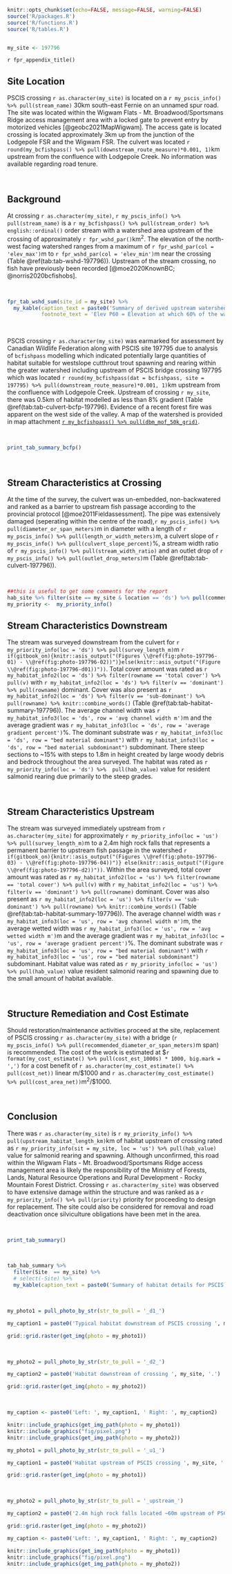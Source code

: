 
```r
knitr::opts_chunk$set(echo=FALSE, message=FALSE, warning=FALSE)
source('R/packages.R')
source('R/functions.R')
source('R/tables.R')



```



```r
my_site <- 197796

```

`r fpr_appendix_title()`

## Site Location {-}

PSCIS crossing `r as.character(my_site)` is located on a `r my_pscis_info() %>% pull(stream_name)` 30km south-east Fernie on an unnamed spur road.  The site was located within the Wigwam Flats - Mt. Broadwood/Sportsmans Ridge access management area with a locked gate to prevent entry by motorized vehicles [@geobc2021MapWigwam].  The access gate is located crossing is located approximately 3km up from the junction of the Lodgepole FSR and the Wigwam FSR. The culvert was located `r round(my_bcfishpass() %>% pull(downstream_route_measure)*0.001, 1)`km upstream from the confluence with Lodgepole Creek. No information was available regarding road tenure.


<br>

## Background {-}


At crossing `r as.character(my_site)`, `r my_pscis_info() %>% pull(stream_name)` is a `r my_bcfishpass() %>% pull(stream_order) %>% english::ordinal()` order stream with a watershed area upstream of the crossing of approximately `r fpr_wshd_par()`km^2^. The elevation of the north-west facing watershed ranges from a maximum of `r fpr_wshd_par(col = 'elev_max')`m to `r fpr_wshd_par(col = 'elev_min')`m near the crossing (Table \@ref(tab:tab-wshd-197796)). Upstream of the stream crossing, no fish have previously been recorded [@moe2020KnownBC; @norris2020bcfishobs]. 

<br>


```r
fpr_tab_wshd_sum(site_id = my_site) %>% 
  my_kable(caption_text = paste0('Summary of derived upstream watershed statistics for PSCIS crossing ', my_site, '.'),
           footnote_text = 'Elev P60 = Elevation at which 60% of the watershed area is above')

```

<br>

PSCIS crossing `r as.character(my_site)` was earmarked for assessment by Canadian Wildlife Federation along with PSCIS site 197795 due to analysis of `bcfishpass` modelling which indicated potentially large quantities of habitat suitable for westslope cutthrout trout spawning and rearing within the greater watershed including upstream of PSCIS bridge crossing 197795 which was located `r round(my_bcfishpass(dat = bcfishpass, site = 197795) %>% pull(downstream_route_measure)*0.001, 1)`km upstream from the confluence with Lodgepole Creek. Upstream of crossing `r my_site`, there was 0.5km of habitat modelled as less than 8% gradient (Table \@ref(tab:tab-culvert-bcfp-197796). Evidence of a recent forest fire was apparent on the west side of the valley.  A map of the watershed is provided in map attachment [`r my_bcfishpass() %>% pull(dbm_mof_50k_grid)`](`r my_mapsheet()`).  


<br>


```r
print_tab_summary_bcfp()
```

<br>


## Stream Characteristics at Crossing {-}

At the time of the survey, the culvert was un-embedded, non-backwatered and ranked as a barrier to upstream fish passage according to the provincial protocol [@moe2011Fieldassessment]. The pipe was extensively damaged (seperating within the centre of the road),`r my_pscis_info() %>% pull(diameter_or_span_meters)`m in diameter with a length of `r my_pscis_info() %>% pull(length_or_width_meters)`m, a culvert slope of `r my_pscis_info() %>% pull(culvert_slope_percent)`%, a stream width ratio of `r my_pscis_info() %>% pull(stream_width_ratio)` and an outlet drop of `r my_pscis_info() %>% pull(outlet_drop_meters)`m (Table \@ref(tab:tab-culvert-197796)). 


<br>

```r
##this is useful to get some comments for the report
hab_site %>% filter(site == my_site & location == 'ds') %>% pull(comments)
my_priority <-  my_priority_info()

```

## Stream Characteristics Downstream {-}

The stream was surveyed downstream from the culvert for `r my_priority_info(loc = 'ds') %>% pull(survey_length_m)`m `r if(gitbook_on){knitr::asis_output("(Figures \\@ref(fig:photo-197796-01) - \\@ref(fig:photo-197796-02))")}else(knitr::asis_output("(Figure \\@ref(fig:photo-197796-d01))"))`. Total cover amount was rated as `r my_habitat_info2(loc = 'ds') %>% filter(rowname == 'total cover') %>% pull(v)` with  `r my_habitat_info2(loc = 'ds') %>% filter(v == 'dominant') %>% pull(rowname)` dominant. Cover was also present as `r my_habitat_info2(loc = 'ds') %>% filter(v == 'sub-dominant') %>% pull(rowname) %>% knitr::combine_words()` (Table \@ref(tab:tab-habitat-summary-197796)). The average channel width was `r my_habitat_info3(loc = 'ds', row = 'avg channel width m')`m and the average gradient was `r my_habitat_info3(loc = 'ds', row = 'average gradient percent')`%. The dominant substrate was `r my_habitat_info3(loc = 'ds', row = "bed material dominant")` with `r my_habitat_info3(loc = 'ds', row = "bed material subdominant")` subdominant.  There steep sections to ~15% with steps to 1.8m in height created by large woody debris and bedrock throughout the area surveyed.  The habitat was rated as `r my_priority_info(loc = 'ds') %>%  pull(hab_value)` value for resident salmonid rearing due primarily to the steep grades. 

<br>

## Stream Characteristics Upstream {-}

The stream was surveyed immediately upstream from `r as.character(my_site)` for approximately `r my_priority_info(loc = 'us') %>% pull(survey_length_m)`m to a 2.4m high rock falls that represents a permanent barrier to upstream fish passage in the watershed  `r if(gitbook_on){knitr::asis_output("(Figures \\@ref(fig:photo-197796-03) - \\@ref(fig:photo-197796-04))")} else(knitr::asis_output("(Figure \\@ref(fig:photo-197796-d2))"))`. Within the area surveyed, total cover amount was rated as `r my_habitat_info2(loc = 'us') %>% filter(rowname == 'total cover') %>% pull(v)` with  `r my_habitat_info2(loc = 'us') %>% filter(v == 'dominant') %>% pull(rowname)` dominant. Cover was also present as `r my_habitat_info2(loc = 'us') %>% filter(v == 'sub-dominant') %>% pull(rowname) %>% knitr::combine_words()` (Table \@ref(tab:tab-habitat-summary-197796)). The average channel width was `r my_habitat_info3(loc = 'us', row = 'avg channel width m')`m, the average wetted width was `r my_habitat_info3(loc = 'us', row = 'avg wetted width m')`m and the average gradient was `r my_habitat_info3(loc = 'us', row = 'average gradient percent')`%.  The dominant substrate was `r my_habitat_info3(loc = 'us', row = "bed material dominant")` with `r my_habitat_info3(loc = 'us', row = "bed material subdominant")` subdominant. Habitat value was rated as `r my_priority_info(loc = 'us') %>% pull(hab_value)` value resident salmonid rearing and spawning due to the small amount of habitat available. 

<br>



## Structure Remediation and Cost Estimate {-}

Should restoration/maintenance activities proceed at the site, replacement of PSCIS crossing `r as.character(my_site)` with a bridge (`r my_pscis_info() %>% pull(recommended_diameter_or_span_meters)`m span) is recommended. The cost of the work is estimated at \$`r format(my_cost_estimate() %>% pull(cost_est_1000s) * 1000, big.mark = ',')` for a cost benefit of `r as.character(my_cost_estimate() %>% pull(cost_net))` linear m/\$1000 and `r as.character(my_cost_estimate() %>% pull(cost_area_net))`m^2^/\$1000. 


<br>


## Conclusion {-}

There was `r as.character(my_site)` is `r my_priority_info() %>% pull(upstream_habitat_length_km)`km of habitat upstream of crossing rated as `r my_priority_info(sit = my_site, loc = 'us') %>% pull(hab_value)` value for salmonid rearing and spawning. Although unconfirmed, this road within the Wigwam Flats - Mt. Broadwood/Sportsmans Ridge access management area is likely the responsibility of the Ministry of Forests, Lands, Natural Resource Operations and Rural Development - Rocky Mountain Forest District.  Crossing `r as.character(my_site)` was observed to have extensive damage within the structure and was ranked as a `r my_priority_info() %>% pull(priority)` priority for proceeding to design for replacement. The site could also be considered for removal and road deactivation once silviculture obligations have been met in the area.

<!-- this is a bit strange but the pages.js will not build beyond this so we leave for now -->
<!-- `r if(gitbook_on){knitr::asis_output("<br>")} else knitr::asis_output("\\pagebreak")` -->

<br>

```r
print_tab_summary()

```


<br>

```r
tab_hab_summary %>% 
  filter(Site  == my_site) %>% 
  # select(-Site) %>% 
  my_kable(caption_text = paste0('Summary of habitat details for PSCIS crossing ', my_site, '.')) 

```

<br>



```r
my_photo1 = pull_photo_by_str(str_to_pull = '_d1_')

my_caption1 = paste0('Typical habitat downstream of PSCIS crossing ', my_site, '.')

```

```r
grid::grid.raster(get_img(photo = my_photo1))
```

<br>

```r
my_photo2 = pull_photo_by_str(str_to_pull = '_d2_')

my_caption2 = paste0('Habitat downstream of crossing ', my_site, '.')
```

```r
grid::grid.raster(get_img(photo = my_photo2))

```

<br>

```r

my_caption <- paste0('Left: ', my_caption1, ' Right: ', my_caption2)

knitr::include_graphics(get_img_path(photo = my_photo1))
knitr::include_graphics("fig/pixel.png")
knitr::include_graphics(get_img_path(photo = my_photo2))
```


```r
my_photo1 = pull_photo_by_str(str_to_pull = '_u1_')

my_caption1 = paste0('Habitat upstream of PSCIS crossing ', my_site, '.')
```

```r
grid::grid.raster(get_img(photo = my_photo1))

```

<br>

```r
my_photo2 = pull_photo_by_str(str_to_pull = '_upstream_')

my_caption2 = paste0('2.4m high rock falls located ~60m upstream of PSCIS crossing ', my_site, '.')

```

```r
grid::grid.raster(get_img(photo = my_photo2))
```

```r

my_caption <- paste0('Left: ', my_caption1, ' Right: ', my_caption2)

knitr::include_graphics(get_img_path(photo = my_photo1))
knitr::include_graphics("fig/pixel.png")
knitr::include_graphics(get_img_path(photo = my_photo2))
```
